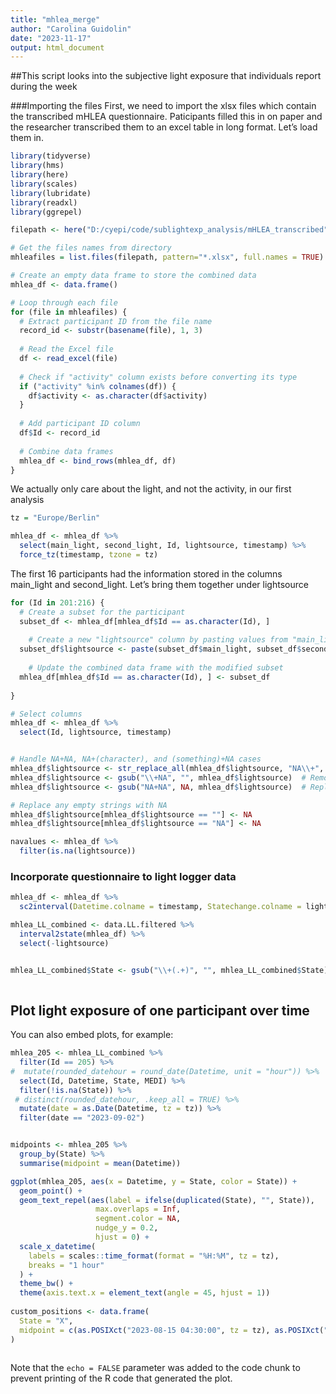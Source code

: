 ---
title: "mhlea_merge"
author: "Carolina Guidolin"
date: "2023-11-17"
output: html_document
---



##This script looks into the subjective light exposure that individuals report during the week

###Importing the files
First, we need to import the xlsx files which contain the transcribed mHLEA questionnaire. Paticipants filled this in on paper and the researcher transcribed them to an excel table in long format. Let's load them in.

```{r}
library(tidyverse)
library(hms)
library(here)
library(scales)
library(lubridate)
library(readxl)
library(ggrepel)
```


```{r cars}
filepath <- here("D:/cyepi/code/sublightexp_analysis/mHLEA_transcribed")

# Get the files names from directory
mhleafiles = list.files(filepath, pattern="*.xlsx", full.names = TRUE)

# Create an empty data frame to store the combined data
mhlea_df <- data.frame()

# Loop through each file
for (file in mhleafiles) {
  # Extract participant ID from the file name
  record_id <- substr(basename(file), 1, 3)
  
  # Read the Excel file
  df <- read_excel(file)
  
  # Check if "activity" column exists before converting its type
  if ("activity" %in% colnames(df)) {
    df$activity <- as.character(df$activity)
  }
  
  # Add participant ID column
  df$Id <- record_id
  
  # Combine data frames
  mhlea_df <- bind_rows(mhlea_df, df)
}
```
We actually only care about the light, and not the activity, in our first analysis
```{r}
tz = "Europe/Berlin"

mhlea_df <- mhlea_df %>%
  select(main_light, second_light, Id, lightsource, timestamp) %>%
  force_tz(timestamp, tzone = tz)
```


The first 16 participants had the information stored in the columns main_light and second_light. Let's bring them together under lightsource

```{r}
for (Id in 201:216) {
  # Create a subset for the participant
  subset_df <- mhlea_df[mhlea_df$Id == as.character(Id), ]
  
    # Create a new "lightsource" column by pasting values from "main_light" and "second_light"
  subset_df$lightsource <- paste(subset_df$main_light, subset_df$second_light, sep = "+")
    
    # Update the combined data frame with the modified subset
  mhlea_df[mhlea_df$Id == as.character(Id), ] <- subset_df
  
}

# Select columns
mhlea_df <- mhlea_df %>%
  select(Id, lightsource, timestamp)


# Handle NA+NA, NA+(character), and (something)+NA cases
mhlea_df$lightsource <- str_replace_all(mhlea_df$lightsource, "NA\\+", "")  # Remove NA+ part
mhlea_df$lightsource <- gsub("\\+NA", "", mhlea_df$lightsource)  # Remove +NA part
mhlea_df$lightsource <- gsub("NA+NA", NA, mhlea_df$lightsource)  # Replace NA+NA with NA

# Replace any empty strings with NA
mhlea_df$lightsource[mhlea_df$lightsource == ""] <- NA
mhlea_df$lightsource[mhlea_df$lightsource == "NA"] <- NA

navalues <- mhlea_df %>%
  filter(is.na(lightsource))
```


### Incorporate questionnaire to light logger data 
```{r}

mhlea_df <- mhlea_df %>%
  sc2interval(Datetime.colname = timestamp, Statechange.colname = lightsource, full = FALSE, length.restriction = 60*60*24) 

mhlea_LL_combined <- data.LL.filtered %>%
  interval2state(mhlea_df) %>%
  select(-lightsource)


mhlea_LL_combined$State <- gsub("\\+(.+)", "", mhlea_LL_combined$State)
                    
```

## Plot light exposure of one participant over time

You can also embed plots, for example:

```{r pressure, echo=FALSE}
mhlea_205 <- mhlea_LL_combined %>%
  filter(Id == 205) %>%
#  mutate(rounded_datehour = round_date(Datetime, unit = "hour")) %>%
  select(Id, Datetime, State, MEDI) %>%
  filter(!is.na(State)) %>%
 # distinct(rounded_datehour, .keep_all = TRUE) %>%
  mutate(date = as.Date(Datetime, tz = tz)) %>%
  filter(date == "2023-09-02")


midpoints <- mhlea_205 %>%
  group_by(State) %>%
  summarise(midpoint = mean(Datetime))

ggplot(mhlea_205, aes(x = Datetime, y = State, color = State)) +
  geom_point() +
  geom_text_repel(aes(label = ifelse(duplicated(State), "", State)),
                   max.overlaps = Inf,
                   segment.color = NA,
                   nudge_y = 0.2,
                   hjust = 0) +
  scale_x_datetime(
    labels = scales::time_format(format = "%H:%M", tz = tz),
    breaks = "1 hour"
  ) +
  theme_bw() +
  theme(axis.text.x = element_text(angle = 45, hjust = 1))
   
custom_positions <- data.frame(
  State = "X",
  midpoint = c(as.POSIXct("2023-08-15 04:30:00", tz = tz), as.POSIXct("2023-08-15 15:00:00", tz = tz))
)



```

Note that the `echo = FALSE` parameter was added to the code chunk to prevent printing of the R code that generated the plot.
